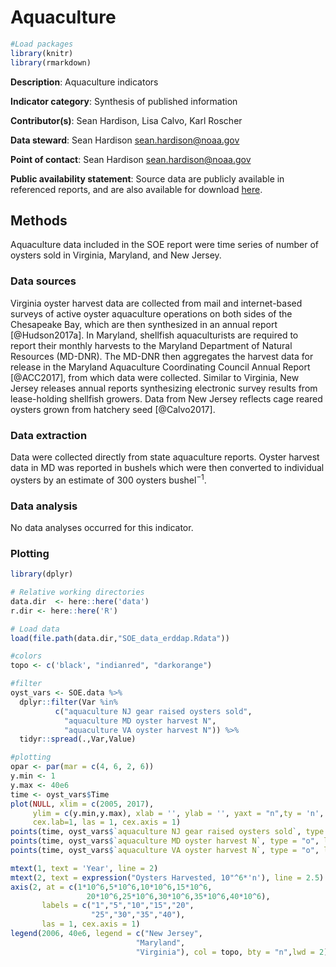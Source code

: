 # Aquaculture

```r

#Load packages
library(knitr)
library(rmarkdown)

```
**Description**: Aquaculture indicators

**Indicator category**: Synthesis of published information

**Contributor(s)**: Sean Hardison, Lisa Calvo, Karl Roscher
  
**Data steward**: Sean Hardison <sean.hardison@noaa.gov>
  
**Point of contact**: Sean Hardison <sean.hardison@noaa.gov> 
  
**Public availability statement**: Source data are publicly available in referenced reports, and are also available for download [here](https://comet.nefsc.noaa.gov/erddap/tabledap/aquaculture_soe_v1.html). 


## Methods
Aquaculture data included in the SOE report were time series of number of oysters sold in Virginia, Maryland, and New Jersey. 


### Data sources
Virginia oyster harvest data are collected from mail and internet-based surveys of active oyster aquaculture operations on both sides of the Chesapeake Bay, which are then synthesized in an annual report [@Hudson2017a]. In Maryland, shellfish aquaculturists are required to report their monthly harvests to the Maryland Department of Natural Resources (MD-DNR). The MD-DNR then aggregates the harvest data for release in the Maryland Aquaculture Coordinating Council Annual Report [@ACC2017], from which data were collected. Similar to Virginia, New Jersey releases annual reports synthesizing electronic survey results from lease-holding shellfish growers. Data from New Jersey reflects cage reared oysters grown from hatchery seed [@Calvo2017]. 


### Data extraction 
Data were collected directly from state aquaculture reports. Oyster harvest data in MD was reported in bushels which were then converted to individual oysters by an estimate of 300 oysters bushel$^{-1}$.

### Data analysis
No data analyses occurred for this indicator.

### Plotting

```r

library(dplyr)

# Relative working directories
data.dir  <- here::here('data')
r.dir <- here::here('R')

# Load data
load(file.path(data.dir,"SOE_data_erddap.Rdata"))

#colors
topo <- c('black', "indianred", "darkorange")

#filter
oyst_vars <- SOE.data %>%
  dplyr::filter(Var %in%
          c("aquaculture NJ gear raised oysters sold",
            "aquaculture MD oyster harvest N",
            "aquaculture VA oyster harvest N")) %>% 
  tidyr::spread(.,Var,Value)

#plotting
opar <- par(mar = c(4, 6, 2, 6))
y.min <- 1
y.max <- 40e6
time <- oyst_vars$Time
plot(NULL, xlim = c(2005, 2017),
     ylim = c(y.min,y.max), xlab = '', ylab = '', yaxt = "n",ty = 'n',
     cex.lab=1, las = 1, cex.axis = 1)
points(time, oyst_vars$`aquaculture NJ gear raised oysters sold`, type = "o", lwd = 2.5, col = topo[1], pch = 20)
points(time, oyst_vars$`aquaculture MD oyster harvest N`, type = "o", lwd = 2.5, col = topo[2], pch = 20)
points(time, oyst_vars$`aquaculture VA oyster harvest N`, type = "o", lwd = 2.5, col = topo[3], pch = 20)

mtext(1, text = 'Year', line = 2)
mtext(2, text = expression("Oysters Harvested, 10"^6*'n'), line = 2.5)
axis(2, at = c(1*10^6,5*10^6,10*10^6,15*10^6,
                 20*10^6,25*10^6,30*10^6,35*10^6,40*10^6), 
       labels = c("1","5","10","15","20",
                  "25","30","35","40"),
       las = 1, cex.axis = 1)
legend(2006, 40e6, legend = c("New Jersey",
                            "Maryland",
                            "Virginia"), col = topo, bty = "n",lwd = 2)

```




